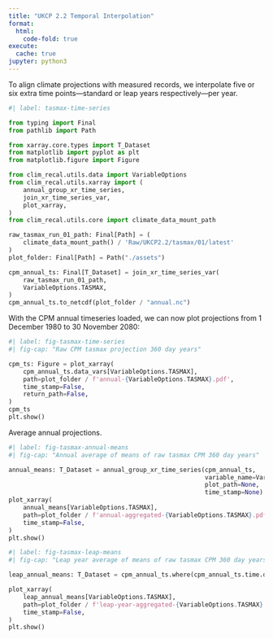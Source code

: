 ```yaml
---
title: "UKCP 2.2 Temporal Interpolation"
format:
  html:
    code-fold: true
execute:
  cache: true
jupyter: python3
---
```


To align climate projections with measured records, we interpolate five or six extra time points---standard or leap years respectively---per year.

```python
#| label: tasmax-time-series

from typing import Final
from pathlib import Path

from xarray.core.types import T_Dataset
from matplotlib import pyplot as plt
from matplotlib.figure import Figure

from clim_recal.utils.data import VariableOptions
from clim_recal.utils.xarray import (
    annual_group_xr_time_series,
    join_xr_time_series_var,
    plot_xarray,
)
from clim_recal.utils.core import climate_data_mount_path

raw_tasmax_run_01_path: Final[Path] = (
    climate_data_mount_path() / 'Raw/UKCP2.2/tasmax/01/latest'
)
plot_folder: Final[Path] = Path("./assets")

cpm_annual_ts: Final[T_Dataset] = join_xr_time_series_var(
    raw_tasmax_run_01_path,
    VariableOptions.TASMAX,
)
cpm_annual_ts.to_netcdf(plot_folder / "annual.nc")
```

With the CPM annual timeseries loaded, we can now plot projections from 1 December 1980 to 30 November 2080:

```python
#| label: fig-tasmax-time-series
#| fig-cap: "Raw CPM tasmax projection 360 day years"

cpm_ts: Figure = plot_xarray(
    cpm_annual_ts.data_vars[VariableOptions.TASMAX],
    path=plot_folder / f'annual-{VariableOptions.TASMAX}.pdf',
    time_stamp=False,
    return_path=False,
)
cpm_ts
plt.show()
```

Average annual projections.

```python
#| label: fig-tasmax-annual-means
#| fig-cap: "Annual average of means of raw tasmax CPM 360 day years"

annual_means: T_Dataset = annual_group_xr_time_series(cpm_annual_ts,
                                                      variable_name=VariableOptions.TASMAX,
                                                      plot_path=None,
                                                      time_stamp=None)
plot_xarray(
    annual_means[VariableOptions.TASMAX],
    path=plot_folder / f'annual-aggregated-{VariableOptions.TASMAX}.pdf',
    time_stamp=False,
)
plt.show()
```

```python
#| label: fig-tasmax-leap-means
#| fig-cap: "Leap year average of means of raw tasmax CPM 360 day years"

leap_annual_means: T_Dataset = cpm_annual_ts.where(cpm_annual_ts.time.dt.year % 4 == 0)

plot_xarray(
    leap_annual_means[VariableOptions.TASMAX],
    path=plot_folder / f'leap-year-aggregated-{VariableOptions.TASMAX}.pdf',
    time_stamp=False,
)
plt.show()
```
